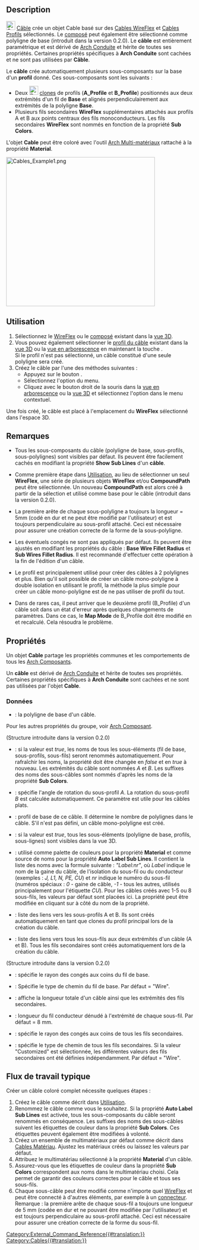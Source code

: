 <languages/>

{{Docnav/fr
|[[Cables_Profile/fr|Profil]]
|[[Cables_CableConduit/fr|Gaine]]
|[[Cables_Workbench/fr|Cables]]
|IconL=Cables_Profile.svg
|IconR=Cables_CableConduit.svg
|IconC=Cables_workbench_icon.svg
}}

{{GuiCommand/fr
|Name=Cables Cable
|Name/fr=Cables Câble
|MenuLocation=Cables → Cable
|Workbenches=[[Cables_Workbench/fr|Cables]]
|Shortcut={{KEY|C}} {{KEY|B}}
|Version=0.1.0
|SeeAlso=[[Cables_Profile/fr|Cables Profil]], [[Cables_WireFlex/fr|Cables WireFlex]]
}}

==Description==

[[Image:Cables_Cable.svg|24px]] [[Cables_Cable/fr|Câble]] crée un objet Cable basé sur des [[Cables_WireFlex/fr|Cables WireFlex]] et [[Cables_Profile|Cables Profils]] sélectionnés. Le [[Cables_CompoundPath/fr|composé]] peut également être sélectionné comme polyligne de base (introduit dans la version 0.2.0). Le '''câble''' est entièrement paramétrique et est dérivé de [[Arch_Pipe/fr|Arch Conduite]] et hérite de toutes ses propriétés. Certaines propriétés spécifiques à '''Arch Conduite''' sont cachées et ne sont pas utilisées par '''Câble'''.

Le '''câble''' crée automatiquement plusieurs sous-composants sur la base d'un '''profil''' donné. Ces sous-composants sont les suivants :
* Deux [[Image:Draft_Clone.svg|24px]] [[Draft_Clone/fr|clones]] de profils ('''A_Profile''' et '''B_Profile''') positionnés aux deux extrémités d'un fil de '''Base''' et alignés perpendiculairement aux extrémités de la polyligne '''Base'''. 
* Plusieurs fils secondaires '''WireFlex''' supplémentaires attachés aux profils A et B aux points centraux des fils monoconducteurs. Les fils secondaires '''WireFlex''' sont nommés en fonction de la propriété '''Sub Colors'''.

L'objet '''Cable''' peut être coloré avec l'outil [[Arch_MultiMaterial/fr|Arch Multi-matériaux]] rattaché à la propriété '''Material'''.

[[Image:Cables_Example1.png|400px]]
{{Caption|Exemple de câble plat à trois conducteurs :<br/>Forme d'un câble multimatériau, son fil de base, son profil et ses fils secondaires.}}

<span id="Usage"></span>
==Utilisation==

# Sélectionnez le [[Cables_WireFlex/fr|WireFlex]] ou le [[Cables_CompoundPath/fr|composé]] existant dans la [[3D_view/fr|vue 3D]].
# Vous pouvez également sélectionner le [[Cables_Profile|profil du câble]] existant dans la [[3D_view/fr|vue 3D]] ou la [[Tree_view/fr|vue en arborescence]] en maintenant la touche {{KEY|CTRL}}.<br>Si le profil n'est pas sélectionné, un câble constitué d'une seule polyligne sera créé.
# Créez le câble par l'une des méthodes suivantes :
#* Appuyez sur le bouton {{Button|[[Image:Cables_Cable.svg|16px]] [[Cables_Cable/fr|Cable]]}}.
#* Sélectionnez l'option {{MenuCommand|Cables → [[Image:Cables_Cable.svg|16px]] Cable}} du menu.
#* Cliquez avec le bouton droit de la souris dans la [[Tree_view/fr|vue en arborescence]] ou la [[3D_view/fr|vue 3D]] et sélectionnez l'option {{MenuCommand|Cables → [[Image:Cables_Cable.svg|16px]] Cable}} dans le menu contextuel.

Une fois créé, le câble est placé à l'emplacement du '''WireFlex''' sélectionné dans l'espace 3D.

<span id="Notes"></span>
==Remarques==

* Tous les sous-composants du câble (polyligne de base, sous-profils, sous-polylignes) sont visibles par défaut. Ils peuvent être facilement cachés en modifiant la propriété '''Show Sub Lines''' d'un '''câble'''.

* Comme première étape dans [[#Utilisation|Utilisation]], au lieu de sélectionner un seul '''WireFlex''', une série de plusieurs objets '''WireFlex''' et/ou '''CompoundPath''' peut être sélectionnée. Un nouveau '''CompoundPath''' est alors créé à partir de la sélection et utilisé comme base pour le câble (introduit dans la version 0.2.0).

* La première arête de chaque sous-polyligne a toujours la longueur = 5mm (codé en dur et ne peut être modifié par l'utilisateur) et est toujours perpendiculaire au sous-profil attaché. Ceci est nécessaire pour assurer une création correcte de la forme de la sous-polyligne.

* Les éventuels congés ne sont pas appliqués par défaut. Ils peuvent être ajustés en modifiant les propriétés du câble : '''Base Wire Fillet Radius''' et '''Sub Wires Fillet Radius'''. Il est recommandé d'effectuer cette opération à la fin de l'édition d'un câble.

* Le profil est principalement utilisé pour créer des câbles à 2 polylignes et plus. Bien qu'il soit possible de créer un câble mono-polyligne à double isolation en utilisant le profil, la méthode la plus simple pour créer un câble mono-polyligne est de ne pas utiliser de profil du tout.

* Dans de rares cas, il peut arriver que le deuxième profil (B_Profile) d'un câble soit dans un état d'erreur après quelques changements de paramètres. Dans ce cas, le '''Map Mode''' de B_Profile doit être modifié en {{Value|Deactivated}} et recalculé. Cela résoudra le problème.

<span id="Properties"></span>
==Propriétés==

Un objet '''Cable''' partage les propriétés communes et les comportements de tous les [[Arch_Component/fr|Arch Composants]].

Un '''câble''' est dérivé de [[Arch_Pipe/fr|Arch Conduite]] et hérite de toutes ses propriétés. Certaines propriétés spécifiques à '''Arch Conduite''' sont cachées et ne sont pas utilisées par l'objet '''Cable'''.

<span id="Data"></span>
===Données===

{{TitleProperty|Component}}

* {{PropertyData|Base|Link}} : la polyligne de base d'un câble.

Pour les autres propriétés du groupe, voir [[Arch_Component/fr#Propriétés|Arch Composant]].

{{TitleProperty|Cache}}
(Structure introduite dans la version 0.2.0)

* {{PropertyData|Auto Label Sub Lines|Bool}} : si la valeur est ''true'', les noms de tous les sous-éléments (fil de base, sous-profils, sous-fils) seront renommés automatiquement. Pour rafraîchir les noms, la propriété doit être changée en ''false'' et en ''true'' à nouveau. Les extrémités du câble sont nommées ''A'' et ''B''. Les suffixes des noms des sous-câbles sont nommés d'après les noms de la propriété '''Sub Colors'''.
* {{PropertyData|Cable Rotation|Angle}} : spécifie l'angle de rotation du sous-profil ''A''. La rotation du sous-profil ''B'' est calculée automatiquement. Ce paramètre est utile pour les câbles plats.
* {{PropertyData|Profile|Link}} : profil de base de ce câble. Il détermine le nombre de polylignes dans le câble. S'il n'est pas défini, un câble mono-polyligne est créé.
* {{PropertyData|Show Sub Lines|Bool}} : si la valeur est ''true'', tous les sous-éléments (polyligne de base, profils, sous-lignes) sont visibles dans la vue 3D.
* {{PropertyData|Sub Colors|StringList}} : utilisé comme palette de couleurs pour la propriété '''Material''' et comme source de noms pour la propriété '''Auto Label Sub Lines'''. Il contient la liste des noms avec la formule suivante : ''"Label:nr"'', où ''Label'' indique le nom de la gaine du câble, de l'isolation du sous-fil ou du conducteur (exemples : ''J, L1, N, PE, CU'') et ''nr'' indique le numéro du sous-fil (numéros spéciaux : ''0'' - gaine de câble, ''-1'' - tous les autres, utilisés principalement pour l'étiquette ''CU''). Pour les câbles créés avec 1-5 ou 8 sous-fils, les valeurs par défaut sont placées ici. La propriété peut être modifiée en cliquant sur {{KEY|...}} à côté du nom de la propriété.
* {{PropertyData|Sub Profiles|LinkList}} : liste des liens vers les sous-profils A et B. Ils sont créés automatiquement en tant que clones du profil principal lors de la création du câble.
* {{PropertyData|Sub Wires|LinkList}} : liste des liens vers tous les sous-fils aux deux extrémités d'un câble (A et B). Tous les fils secondaires sont créés automatiquement lors de la création du câble.

{{TitleProperty|Cable Shape}}
(Structure introduite dans la version 0.2.0)

* {{PropertyData|Base Wire Fillet Radius|Length}} : spécifie le rayon des congés aux coins du fil de base.
* {{PropertyData|Base Wire Path Type|Enumeration}} : Spécifie le type de chemin du fil de base. Par défaut = "Wire".
* {{PropertyData|Length|Length}} : affiche la longueur totale d'un câble ainsi que les extrémités des fils secondaires.
* {{PropertyData|Stripped Wire Length|Length}} : longueur du fil conducteur dénudé à l'extrémité de chaque sous-fil. Par défaut = 8 mm.
* {{PropertyData|Sub Wires Fillet Radius|Length}} : spécifie le rayon des congés aux coins de tous les fils secondaires.
* {{PropertyData|Sub Wires Path Type|Enumeration}} : spécifie le type de chemin de tous les fils secondaires. Si la valeur "Customized" est sélectionnée, les différentes valeurs des fils secondaires ont été définies indépendamment. Par défaut = "Wire".

<span id="Typical_workflow"></span>
== Flux de travail typique ==

Créer un câble coloré complet nécessite quelques étapes :
# Créez le câble comme décrit dans [[#Utilisation|Utilisation]].
# Renommez le câble comme vous le souhaitez. Si la propriété '''Auto Label Sub Lines''' est activée, tous les sous-composants du câble seront renommés en conséquence. Les suffixes des noms des sous-câbles suivent les étiquettes de couleur dans la propriété '''Sub Colors'''. Ces étiquettes peuvent également être modifiées à volonté.
# Créez un ensemble de multimatériaux par défaut comme décrit dans [[Cables_Material/fr|Cables Matériau]]. Ajustez les matériaux créés ou laissez les valeurs par défaut.
# Attribuez le multimatériau sélectionné à la propriété '''Material''' d'un câble.
# Assurez-vous que les étiquettes de couleur dans la propriété '''Sub Colors''' correspondent aux noms dans le multimatériau choisi. Cela permet de garantir des couleurs correctes pour le câble et tous ses sous-fils.
# Chaque sous-câble peut être modifié comme n'importe quel [[Cables_WireFlex/fr|WireFlex]] et peut être connecté à d'autres éléments, par exemple à un [[Cables_CableConnector/fr|connecteur]]. Remarque : la première arête de chaque sous-fil a toujours une longueur de 5 mm (codée en dur et ne pouvant être modifiée par l'utilisateur) et est toujours perpendiculaire au sous-profil attaché. Ceci est nécessaire pour assurer une création correcte de la forme du sous-fil.


{{Docnav/fr
|[[Cables_Profile/fr|Profil]]
|[[Cables_CableConduit/fr|Gaine]]
|[[Cables_Workbench/fr|Cables]]
|IconL=Cables_Profile.svg
|IconR=Cables_CableConduit.svg
|IconC=Cables_workbench_icon.svg
}}

[[Category:External_Command_Reference{{#translation:}}]]
[[Category:Cables{{#translation:}}]]